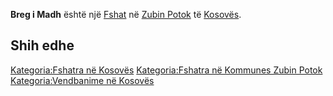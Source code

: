 {{Fshat në Kosovës
 | Emri                = Breg i Madh
| sqi_N_name = Breg i Madh
| sqi_N_FULL_NAME_RO = Breg i Madh
| sqi_N_FULL_NAME_ND_RO = Breg i Madh
| sqi_N_SORT_NAME_RG = BREGIMADH
| sqi_N_FULL_NAME_RG = Breg i Madh
| sqi_N_FULL_NAME_ND_RG = Breg i Madh
| sqi_V_name = Vele Brijeg
| sqi_V_FULL_NAME_RO = Vele Brijeg Bregu i Madh
| sqi_V_FULL_NAME_ND_RO = Vele Brijeg Bregu i Madh
| sqi_V_SORT_NAME_RG = VELEBRIJEG BREGUIMADH
| sqi_V_FULL_NAME_RG = Vele Brijeg Bregu i Madh
| sqi_V_FULL_NAME_ND_RG = Vele Brijeg Bregu i Madh
| srp_N_name = Velji Breg
| srp_N_FULL_NAME_RO = Velji Breg
| srp_N_FULL_NAME_ND_RO = Velji Breg
| srp_N_SORT_NAME_RG = VELJIBREG
| srp_N_FULL_NAME_RG = Velji Breg
| srp_N_FULL_NAME_ND_RG = Velji Breg
| srp_NS_name = Вељи Брег
| srp_NS_FULL_NAME_RO = Вељи Брег
| srp_NS_FULL_NAME_ND_RO = Вељи Брег
| srp_NS_SORT_NAME_RG = ВЕЉИБРЕГ
| srp_NS_FULL_NAME_RG = Вељи Брег
| srp_NS_FULL_NAME_ND_RG = Вељи Брег
| std_V_name = Velibreg
| std_V_FULL_NAME_RO = Velibreg Velji Brijeg
| std_V_FULL_NAME_ND_RO = Velibreg Velji Brijeg
| std_V_SORT_NAME_RG = VELIBREG VELJIBRIJEG
| std_V_FULL_NAME_RG = Velibreg Velji Brijeg
| std_V_FULL_NAME_ND_RG = Velibreg Velji Brijeg

 | Emri (Rasa dhanore) = 
 | Figura              = 
 | Shteti              = Kosovo
 | Komuna              = Zubin Potok
 | Kodi postar         = 
 | Sipërfaqja          = 

 | Popullsia           = 

 | Regj. i popullsisë  = 
 | Dend. e popullsisë  = 
 | Faqja zyrtare       = 
 <!--- Koordinatat ----> 
 | Gjerësia            = 42.931667
 | Gjatësia            = 20.678056
 | Lartësia            = 
}}
'''Breg i Madh''' është një [[Fshat]] në [[Zubin Potok]] të [[Kosovës]].

<!-- == Gjeografia == -->
<!-- == Historia == -->
<!-- == Demografia == -->
== Shih edhe ==
{{Komuna Zubin Potok}}
{{Kosovo-Administrata-Cung}}

[[Kategoria:Fshatra në Kosovës]]
[[Kategoria:Fshatra në Kommunes Zubin Potok]]
[[Kategoria:Vendbanime në Kosovës]]